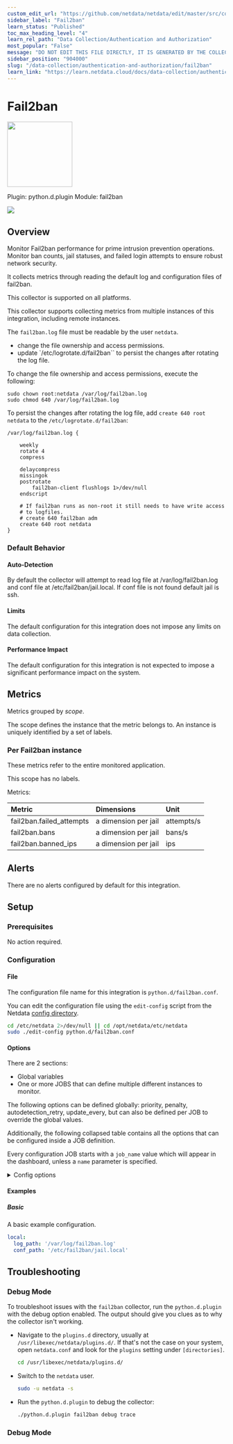 ```yaml
---
custom_edit_url: "https://github.com/netdata/netdata/edit/master/src/collectors/python.d.plugin/fail2ban/metadata.yaml"
sidebar_label: "Fail2ban"
learn_status: "Published"
toc_max_heading_level: "4"
learn_rel_path: "Data Collection/Authentication and Authorization"
most_popular: "False"
message: "DO NOT EDIT THIS FILE DIRECTLY, IT IS GENERATED BY THE COLLECTOR'S metadata.yaml FILE"
sidebar_position: "904000"
slug: "/data-collection/authentication-and-authorization/fail2ban"
learn_link: "https://learn.netdata.cloud/docs/data-collection/authentication-and-authorization/fail2ban"
---
```



# Fail2ban


<img src="https://netdata.cloud/img/fail2ban.png" width="150"/>


Plugin: python.d.plugin
Module: fail2ban

<img src="https://img.shields.io/badge/maintained%20by-Netdata-%2300ab44" />

## Overview

Monitor Fail2ban performance for prime intrusion prevention operations. Monitor ban counts, jail statuses, and failed login attempts to ensure robust network security.


It collects metrics through reading the default log and configuration files of fail2ban.


This collector is supported on all platforms.

This collector supports collecting metrics from multiple instances of this integration, including remote instances.

The `fail2ban.log` file must be readable by the user `netdata`.
  - change the file ownership and access permissions.
  - update `/etc/logrotate.d/fail2ban`` to persist the changes after rotating the log file.

To change the file ownership and access permissions, execute the following:

```shell
sudo chown root:netdata /var/log/fail2ban.log
sudo chmod 640 /var/log/fail2ban.log
```

To persist the changes after rotating the log file, add `create 640 root netdata` to the `/etc/logrotate.d/fail2ban`:

```shell
/var/log/fail2ban.log {

    weekly
    rotate 4
    compress

    delaycompress
    missingok
    postrotate
        fail2ban-client flushlogs 1>/dev/null
    endscript

    # If fail2ban runs as non-root it still needs to have write access
    # to logfiles.
    # create 640 fail2ban adm
    create 640 root netdata
}
```


### Default Behavior

#### Auto-Detection

By default the collector will attempt to read log file at /var/log/fail2ban.log and conf file at /etc/fail2ban/jail.local.
If conf file is not found default jail is ssh.


#### Limits

The default configuration for this integration does not impose any limits on data collection.

#### Performance Impact

The default configuration for this integration is not expected to impose a significant performance impact on the system.


## Metrics

Metrics grouped by *scope*.

The scope defines the instance that the metric belongs to. An instance is uniquely identified by a set of labels.



### Per Fail2ban instance

These metrics refer to the entire monitored application.


This scope has no labels.

Metrics:

| Metric | Dimensions | Unit |
|:------|:----------|:----|
| fail2ban.failed_attempts | a dimension per jail | attempts/s |
| fail2ban.bans | a dimension per jail | bans/s |
| fail2ban.banned_ips | a dimension per jail | ips |



## Alerts

There are no alerts configured by default for this integration.


## Setup

### Prerequisites

No action required.

### Configuration

#### File

The configuration file name for this integration is `python.d/fail2ban.conf`.


You can edit the configuration file using the `edit-config` script from the
Netdata [config directory](/docs/netdata-agent/configuration#the-netdata-config-directory).

```bash
cd /etc/netdata 2>/dev/null || cd /opt/netdata/etc/netdata
sudo ./edit-config python.d/fail2ban.conf
```
#### Options

There are 2 sections:

* Global variables
* One or more JOBS that can define multiple different instances to monitor.

The following options can be defined globally: priority, penalty, autodetection_retry, update_every, but can also be defined per JOB to override the global values.

Additionally, the following collapsed table contains all the options that can be configured inside a JOB definition.

Every configuration JOB starts with a `job_name` value which will appear in the dashboard, unless a `name` parameter is specified.


<details><summary>Config options</summary>

| Name | Description | Default | Required |
|:----|:-----------|:-------|:--------:|
| log_path | path to fail2ban.log. | /var/log/fail2ban.log | no |
| conf_path | path to jail.local/jail.conf. | /etc/fail2ban/jail.local | no |
| conf_dir | path to jail.d/. | /etc/fail2ban/jail.d/ | no |
| exclude | jails you want to exclude from autodetection. |  | no |
| update_every | Sets the default data collection frequency. | 1 | no |
| priority | Controls the order of charts at the netdata dashboard. | 60000 | no |
| autodetection_retry | Sets the job re-check interval in seconds. | 0 | no |
| penalty | Indicates whether to apply penalty to update_every in case of failures. | yes | no |
| name | Job name. This value will overwrite the `job_name` value. JOBS with the same name are mutually exclusive. Only one of them will be allowed running at any time. This allows autodetection to try several alternatives and pick the one that works. |  | no |

</details>

#### Examples

##### Basic

A basic example configuration.

```yaml
local:
  log_path: '/var/log/fail2ban.log'
  conf_path: '/etc/fail2ban/jail.local'

```


## Troubleshooting

### Debug Mode

To troubleshoot issues with the `fail2ban` collector, run the `python.d.plugin` with the debug option enabled. The output
should give you clues as to why the collector isn't working.

- Navigate to the `plugins.d` directory, usually at `/usr/libexec/netdata/plugins.d/`. If that's not the case on
  your system, open `netdata.conf` and look for the `plugins` setting under `[directories]`.

  ```bash
  cd /usr/libexec/netdata/plugins.d/
  ```

- Switch to the `netdata` user.

  ```bash
  sudo -u netdata -s
  ```

- Run the `python.d.plugin` to debug the collector:

  ```bash
  ./python.d.plugin fail2ban debug trace
  ```

### Debug Mode




